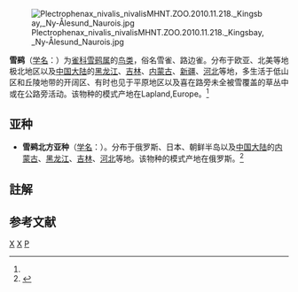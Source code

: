 {{Speciesbox
| genus = Plectrophenax
| species = nivalis
| status = LC
| status_system = iucn3.1
| image = Plectrophenax nivalis1.jpg
| image2 = Plectrophenax nivalis song.ogg
| authority = ([[卡尔·林奈|Linnaeus]])<ref name='id4303'>{{cite web| url =http://www.bioinfo.cn/db05/BjdwSpecies.php?action=view&id=4303| title =雪鹀| work =《中国动物物种编目数据库》| publisher =中国科学院微生物研究所| author =中国科学院动物研究所| accessdate =2009-04-04| deadurl =yes| archiveurl =https://web.archive.org/web/20160305105036/http://www.bioinfo.cn/db05/BjdwSpecies.php?action=view&id=4303| archivedate =2016-03-05}}</ref>
}}
[[File:Plectrophenax_nivalis_nivalisMHNT.ZOO.2010.11.218._Kingsbay,_Ny-Ålesund_Naurois.jpg|thumb]]

'''雪鹀'''{{notetag|1={{標音|繁=鵐|簡=鹀|注音=ㄨˊ|拼音=wú|同音字=無}}<ref>{{cite web |author1=李鍌 |title=教育部異體字字典 |url=https://dict.variants.moe.edu.tw/variants/rbt/word_attribute.rbt?quote_code=QjA2MTgwLTAwMg |website=教育部異體字字典 |publisher=國家教育研究院 |accessdate=2021-12-28}}</ref>}}（[[学名|学名]]：{{lang|la|''Plectrophenax nivalis''}}）为[[雀科|雀科]][[雪鹀属|雪鹀属]]的[[鸟类|鸟类]]，俗名雪雀、路边雀。分布于欧亚、北美等地极北地区以及[[中国大陆|中国大陆]]的[[黑龙江|黑龙江]]、[[吉林|吉林]]、[[内蒙古|内蒙古]]、[[新疆|新疆]]、[[河北|河北]]等地，多生活于低山区和丘陵地带的开阔区、有时也见于平原地区以及喜在路旁未全被雪覆盖的草丛中或在公路旁活动。该物种的模式产地在Lapland,Europe。<ref name='id4303'/>

==亚种==
*'''雪鹀北方亚种'''（[[学名|学名]]：{{lang|la|''Plectrophenax nivalis vlasowae''}}）。分布于俄罗斯、日本、朝鲜半岛以及[[中国大陆|中国大陆]]的[[内蒙古|内蒙古]]、[[黑龙江|黑龙江]]、[[吉林|吉林]]、[[河北|河北]]等地。该物种的模式产地在俄罗斯。<ref name='id4304'>{{cite web| url =http://www.bioinfo.cn/db05/BjdwSpecies.php?action=view&id=4304| title =雪鹀北方亚种| work =《中国动物物种编目数据库》| publisher =中国科学院微生物研究所| author =中国科学院动物研究所| accessdate =2009-04-04| deadurl =yes| archiveurl =https://web.archive.org/web/20160305042354/http://www.bioinfo.cn/db05/BjdwSpecies.php?action=view&id=4304| archivedate =2016-03-05}}</ref>

==註解==
{{notefoot}}

== 参考文献 ==
{{reflist}}
{{Taxonbar|from=Q26416}}

[[Category:雪鹀属|X]]
[[Category:卡尔·林奈命名的生物分类|X]]
[[Category:1758年描述的鳥類|P]]


{{雀形目小作品}}